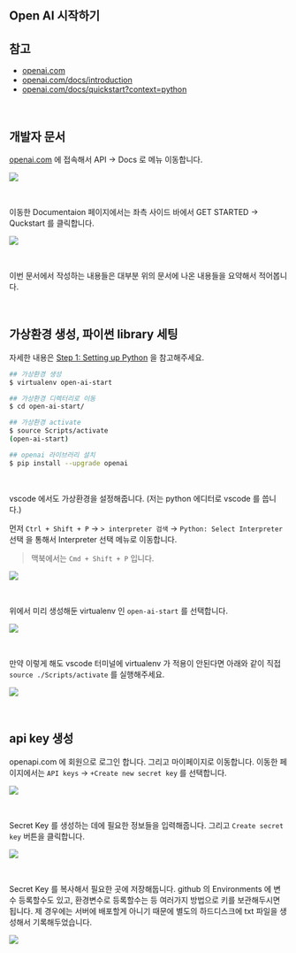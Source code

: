 ## Open AI 시작하기



## 참고

- [openai.com](https://openai.com/)
- [openai.com/docs/introduction](https://platform.openai.com/docs/introduction)
- [openai.com/docs/quickstart?context=python](https://platform.openai.com/docs/quickstart?context=python)

<br/>



## 개발자 문서

[openai.com](https://openai.com/) 에 접속해서 API → Docs 로 메뉴 이동합니다.

![](./img/open-ai-start/open-ai-page-1.png)

<br/>



이동한 Documentaion 페이지에서는 좌측 사이드 바에서 GET STARTED → Quckstart 를 클릭합니다.

![](./img/open-ai-start/open-ai-page-2.png)

<br/>



이번 문서에서 작성하는 내용들은 대부분 위의 문서에 나온 내용들을 요약해서 적어봅니다.<br/>

<br/>



## 가상환경 생성, 파이썬 library 세팅

자세한 내용은 [Step 1: Setting up Python](https://platform.openai.com/docs/quickstart/step-1-setting-up-python) 을 참고해주세요.

```bash
## 가상환경 생성
$ virtualenv open-ai-start

## 가상환경 디렉터리로 이동
$ cd open-ai-start/

## 가상환경 activate
$ source Scripts/activate
(open-ai-start)

## openai 라이브러리 설치
$ pip install --upgrade openai
```

<br/>



vscode 에서도 가상환경을 설정해줍니다. (저는 python 에디터로 vscode 를 씁니다.)<br/>

먼저 `Ctrl + Shift + P` → `> interpreter 검색` → `Python: Select Interpreter` 선택 을 통해서 Interpreter 선택 메뉴로 이동합니다.

> 맥북에서는 `Cmd + Shift + P` 입니다.

![](./img/open-ai-start/vscode-interpreter-1.png)

<br/>



위에서 미리 생성해둔 virtualenv 인 `open-ai-start` 를 선택합니다.

![](./img/open-ai-start/vscode-interpreter-2.png)

<br/>



만약 이렇게 해도 vscode 터미널에 virtualenv 가 적용이 안된다면 아래와 같이 직접 `source ./Scripts/activate` 를 실행해주세요.

![](./img/open-ai-start/vscode-interpreter-3.png)

<br/>



## api key 생성

openapi.com 에 회원으로 로그인 합니다. 그리고 마이페이지로 이동합니다. 이동한 페이지에서는 `API keys` → `+Create new secret key` 를 선택합니다.

![](./img/open-ai-start/api-key-1.png)

<br/>



Secret Key 를 생성하는 데에 필요한 정보들을 입력해줍니다. 그리고 `Create secret key` 버튼을 클릭합니다.

![](./img/open-ai-start/api-key-2.png)

<br/>



Secret Key 를 복사해서 필요한 곳에 저장해둡니다. github 의 Environments 에 변수 등록할수도 있고, 환경변수로 등록할수는 등 여러가지 방법으로 키를 보관해두시면 됩니다. 제 경우에는 서버에 배포할게 아니기 때문에 별도의 하드디스크에 txt 파일을 생성해서 기록해두었습니다.

![](./img/open-ai-start/api-key-3.png)

